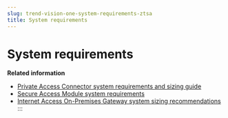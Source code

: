 ```yaml
---
slug: trend-vision-one-system-requirements-ztsa
title: System requirements
---
```

# System requirements

**Related information**

- [Private Access Connector system requirements and sizing guide](pa-connector-system-reqs.md "Find the minimum and recommended system requirements for Private Access Connector virtual appliance deployment.")
- [Secure Access Module system requirements](secure-access-module-sys-reqs.md "Find the minimum system requirements for the Secure Access Module deployment.")
- [Internet Access On-Premises Gateway system sizing recommendations](ia-gateway-system-sizing.md "View recommended system sizing information for use when deploying the Internet Access On-Premises Gateway.")
:::
